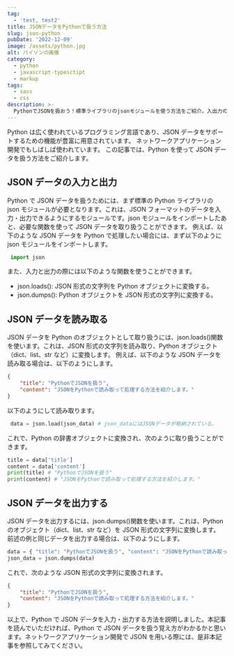 ```yaml
---
tag:
  - 'test, test2'
title: JSONデータをPythonで扱う方法
slug: json-python
pubDate: '2022-12-09'
image: /assets/python.jpg
alt: パイソンの画像
category:
  - python
  - javascript-typesctipt
  - markup
tags:
  - sass
  - css
description: >-
  PythonでJSONを扱おう！標準ライブラリのjsonモジュールを使う方法をご紹介。入出力の際に必要な関数や、文字列をPythonオブジェクトに変換する方法も詳しく説明
---
```


Python は広く使われているプログラミング言語であり、JSON データをサポートするための機能が豊富に用意されています。
ネットワークアプリケーション開発でもしばしば使われています。
この記事では、Python を使って JSON データを扱う方法をご紹介します。

## JSON データの入力と出力

Python で JSON データを扱うためには、まず標準の Python ライブラリの json モジュールが必要となります。これは、JSON フォーマットのデータを入力・出力できるようにするモジュールです。json モジュールをインポートしたあと、必要な関数を使って JSON データを取り扱うことができます。 例えば、以下のような JSON データを Python で処理したい場合には、まず以下のように json モジュールをインポートします。

```python
 import json
```

また、入力と出力の際には以下のような関数を使うことができます。

* json.loads(): JSON 形式の文字列を Python オブジェクトに変換する。
* json.dumps(): Python オブジェクトを JSON 形式の文字列に変換する。

## JSON データを読み取る

JSON データを Python のオブジェクトとして取り扱うには、json.loads()関数を使います。これは、JSON 形式の文字列を読み取り、Python オブジェクト（dict、list、str など）に変換します。 例えば、以下のような JSON データを読み取る場合は、以下のようにします。

```json
{
	"title": "PythonでJSONを扱う",
	"content": "JSONをPythonで読み取って処理する方法を紹介します。"
}
```

以下のようにして読み取ります。

```python
 data = json.load(json_data) # json_dataにはJSONデータが格納されている。
```

これで、Python の辞書オブジェクトに変換され、次のように取り扱うことができます。

```python
title = data['title']
content = data['content']
print(title) # "PythonでJSONを扱う"
print(content) # "JSONをPythonで読み取って処理する方法を紹介します。"
```

## JSON データを出力する

JSON データを出力するには、json.dumps()関数を使います。これは、Python のオブジェクト（dict、list、str など）を JSON 形式の文字列に変換します。 前述の例と同じデータを出力する場合は、以下のようにします。

```python
data = { "title": "PythonでJSONを扱う", "content": "JSONをPythonで読み取って処理する方法を紹介します。" }
json_data = json.dumps(data)
```

これで、次のような JSON 形式の文字列に変換されます。

```json
{
	"title": "PythonでJSONを扱う",
	"content": "JSONをPythonで読み取って処理する方法を紹介します。"
}
```

以上で、Python で JSON データを入力・出力する方法を説明しました。本記事を読んでいただければ、Python で JSON データを扱う覚え方がわかるかと思います。ネットワークアプリケーション開発で JSON を用いる際には、是非本記事を参照してみてください。
